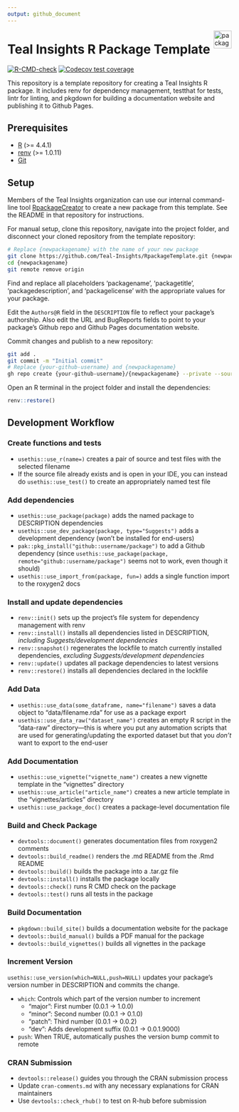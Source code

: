 ---
output: github_document
---

<a href="https://teal-insights.github.io/packagename"><img src="man/figures/logo.png" align="right" height="40" alt="packagename website" /></a>

# Teal Insights R Package Template

<!-- badges: start -->
[![R-CMD-check](https://github.com/Teal-Insights/RpackageTemplate/actions/workflows/R-CMD-check.yaml/badge.svg)](https://github.com/Teal-Insights/RpackageTemplate/actions/workflows/R-CMD-check.yaml)
[![Codecov test coverage](https://codecov.io/gh/Teal-Insights/RpackageTemplate/graph/badge.svg)](https://app.codecov.io/gh/Teal-Insights/RpackageTemplate)
<!-- badges: end -->

This repository is a template repository for creating a Teal Insights R package. It includes renv for dependency management, testthat for tests, lintr for linting, and pkgdown for building a documentation website and publishing it to Github Pages.

## Prerequisites

- [R](https://www.r-project.org/) (>= 4.4.1)
- [renv](https://rstudio.github.io/renv/articles/renv.html) (>= 1.0.11)
- [Git](https://git-scm.com/)

## Setup

Members of the Teal Insights organization can use our internal command-line tool [RpackageCreator](https://github.com/Teal-Insights/RpackageCreator) to create a new package from this template. See the README in that repository for instructions.

For manual setup, clone this repository, navigate into the project folder, and disconnect your cloned repository from the template repository:

```bash
# Replace {newpackagename} with the name of your new package
git clone https://github.com/Teal-Insights/RpackageTemplate.git {newpackagename}
cd {newpackagename}
git remote remove origin
```

Find and replace all placeholders 'packagename', 'packagetitle', 'packagedescription', and 'packagelicense' with the appropriate values for your package.

Edit the `Authors@R` field in the `DESCRIPTION` file to reflect your package's authorship. Also edit the URL and BugReports fields to point to your package's Github repo and Github Pages documentation website.

Commit changes and publish to a new repository:

```bash
git add .
git commit -m "Initial commit"
# Replace {your-github-username} and {newpackagename}
gh repo create {your-github-username}/{newpackagename} --private --source=. --push
```

Open an R terminal in the project folder and install the dependencies:

```R
renv::restore()
```

## Development Workflow

### Create functions and tests

- `usethis::use_r(name=)` creates a pair of source and test files with the selected filename
- If the source file already exists and is open in your IDE, you can instead do `usethis::use_test()` to create an appropriately named test file

### Add dependencies

- `usethis::use_package(package)` adds the named package to DESCRIPTION dependencies
- `usethis::use_dev_package(package, type="Suggests")` adds a development dependency (won’t be installed for end-users)
- `pak::pkg_install("github::username/package")` to add a Github dependency (since `usethis::use_package(package, remote="github::username/package")` seems not to work, even though it should)
- `usethis::use_import_from(package, fun=)` adds a single function import to the roxygen2 docs

### Install and update dependencies

- `renv::init()` sets up the project’s file system for dependency management with renv
- `renv::install()` installs all dependencies listed in DESCRIPTION, *including Suggests/development dependencies*
- `renv::snapshot()` regenerates the lockfile to match currently installed dependencies, *excluding Suggests/development dependencies*
- `renv::update()` updates all package dependencies to latest versions
- `renv::restore()` installs all dependencies declared in the lockfile

### Add Data

- `usethis::use_data(some_dataframe, name="filename")` saves a data object to “data/filename.rda” for use as a package export
- `usethis::use_data_raw("dataset_name")` creates an empty R script in the “data-raw” directory—this is where you put any automation scripts that are used for generating/updating the exported dataset but that you *don’t* want to export to the end-user

### Add Documentation

- `usethis::use_vignette("vignette_name")` creates a new vignette template in the "vignettes" directory
- `usethis::use_article("article_name")` creates a new article template in the "vignettes/articles" directory
- `usethis::use_package_doc()` creates a package-level documentation file

### Build and Check Package

- `devtools::document()` generates documentation files from roxygen2 comments
- `devtools::build_readme()` renders the .md README from the .Rmd README
- `devtools::build()` builds the package into a .tar.gz file
- `devtools::install()` installs the package locally
- `devtools::check()` runs R CMD check on the package
- `devtools::test()` runs all tests in the package

### Build Documentation

- `pkgdown::build_site()` builds a documentation website for the package
- `devtools::build_manual()` builds a PDF manual for the package
- `devtools::build_vignettes()` builds all vignettes in the package

### Increment Version

`usethis::use_version(which=NULL,push=NULL)` updates your package’s version number in DESCRIPTION and commits the change.

- `which`: Controls which part of the version number to increment
  - “major”: First number (0.0.1 -\> 1.0.0)
  - “minor”: Second number (0.0.1 -\> 0.1.0)
  - “patch”: Third number (0.0.1 -\> 0.0.2)
  - “dev”: Adds development suffix (0.0.1 -\> 0.0.1.9000)
- `push`: When TRUE, automatically pushes the version bump commit to remote

### CRAN Submission

- `devtools::release()` guides you through the CRAN submission process
- Update `cran-comments.md` with any necessary explanations for CRAN maintainers
- Use `devtools::check_rhub()` to test on R-hub before submission
